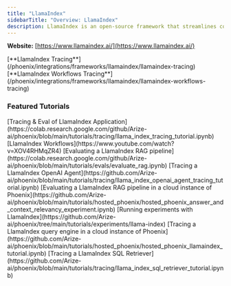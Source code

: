 ```yaml
---
title: "LlamaIndex"
sidebarTitle: "Overview: LlamaIndex"
description: LlamaIndex is an open-source framework that streamlines connecting, ingesting, indexing, and retrieving structured or unstructured data to power efficient, data-aware language model applications.
---
```


**Website:** [https://www.llamaindex.ai/](https://www.llamaindex.ai/)

<Columns cols={2}>
  <Card img="/images/386f0e97-image.avif">
    [**LlamaIndex Tracing**](/phoenix/integrations/frameworks/llamaindex/llamaindex-tracing)
  </Card>
  <Card img="/images/386f0e97-image.avif">
    [**LlamaIndex Workflows Tracing**](/phoenix/integrations/frameworks/llamaindex/llamaindex-workflows-tracing)
  </Card>
</Columns>

### Featured Tutorials

<Columns cols={3}>
  <Card img="/images/091961aa-image.jpeg">
    [Tracing & Eval of LlamaIndex Application](https://colab.research.google.com/github/Arize-ai/phoenix/blob/main/tutorials/tracing/llama_index_tracing_tutorial.ipynb)
  </Card>
  <Card img="/images/b47cac77-image.jpeg">
    [LlamaIndex Workflows](https://www.youtube.com/watch?v=XOV4RHMqZR4)
  </Card>
  <Card img="/images/7bde5dc5-image.jpeg">
    [Evaluating a LlamaIndex RAG pipeline](https://colab.research.google.com/github/Arize-ai/phoenix/blob/main/tutorials/evals/evaluate_rag.ipynb)
  </Card>
</Columns>
<Columns cols={3}>
  <Card img="/images/9412043f-image.jpeg">
    [Tracing a LlamaIndex OpenAI Agent](https://github.com/Arize-ai/phoenix/blob/main/tutorials/tracing/llama_index_openai_agent_tracing_tutorial.ipynb)
  </Card>
  <Card img="/images/2df32d17-image.jpeg">
    [Evaluating a LlamaIndex RAG pipeline in a cloud instance of Phoenix](https://github.com/Arize-ai/phoenix/blob/main/tutorials/hosted_phoenix/hosted_phoenix_answer_and_context_relevancy_experiment.ipynb)
  </Card>
  <Card img="/images/b5242784-image.jpeg">
    [Running experiments with LlamaIndex](https://github.com/Arize-ai/phoenix/tree/main/tutorials/experiments/llama-index)
  </Card>
</Columns>
<Columns cols={2}>
  <Card img="/images/789e7bec-image.jpeg">
    [Tracing a LlamaIndex query engine in a cloud instance of Phoenix](https://github.com/Arize-ai/phoenix/blob/main/tutorials/hosted_phoenix/hosted_phoenix_llamaindex_tutorial.ipynb)
  </Card>
  <Card img="/images/a7759586-image.jpeg">
    [Tracing a LlamaIndex SQL Retriever](https://github.com/Arize-ai/phoenix/blob/main/tutorials/tracing/llama_index_sql_retriever_tutorial.ipynb)
  </Card>
</Columns>


